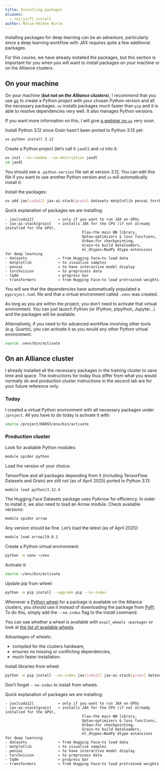```yaml
---
title: Installing packages
aliases:
  - /ai/jx/fl_install
author: Marie-Hélène Burle
---
```


:::{.def}

Installing packages for deep learning can be an adventure, particularly since a deep learning workflow with JAX requires quite a few additional packages.

For this course, we have already installed the packages, but this section is important for you when you will want to install packages on your machine or on the Alliance clusters.

:::

## On your machine

On your machine (***but not on the Alliance clusters***), I recommend that you use [uv](https://docs.astral.sh/uv/) to create a Python project with your chosen Python version and all the necessary packages. `uv` installs packages much faster than `pip` and it is able to resolve dependencies very well. It also manages Python versions.

:::{.note}

If you want more information on this, I will give [a webinar on `uv`](/python/wb_uv) very soon.

:::

Install Python 3.12 since Grain hasn't been ported to Python 3.13 yet:

```.bash
uv python install 3.12
```

Create a Python project (let's call it `jaxdl`) and `cd` into it:

```.bash
uv init --no-readme --no-description jaxdl
cd jaxdl
```

You should see a `.python-version` file set at version 3.12. You can edit this file if you want to use another Python version and `uv` will automatically install it.

Install the packages:

```.bash
uv add jax[cuda12] jax-ai-stack[grain] datasets matplotlib penzai torchvision tqdm transformers
```

:::{.note}

Quick explanation of packages we are installing:

```
- jax[cuda12]           ➔ only if you want to run JAX on GPUs
- jax-ai-stack[grain]   ➔ installs JAX for the CPU (if not already installed for the GPU),
                                   Flax—the main NN library,
                                   Optax—optimizers & loss functions,
                                   Orbax—for checkpointing,
                                   Grain—to build dataloaders,
          						   ml_dtypes—NumPy dtype extensions for deep learning
- datasets              ➔ from Hugging Face—to load data
- matplotlib            ➔ to visualise samples
- penzai                ➔ to have interactive model display
- torchvision           ➔ to preprocess data
- tqdm                  ➔ progress bar
- transformers          ➔ from Hugging Face—to load pretrained weights
```

:::

You will see that the dependencies have automatically populated a `pyproject.toml` file and that a virtual environment called `.venv` was created.

As long as you are within the project, you don't need to activate that virtual environment. You can just launch Python (or IPython, ptpython, Jupyter...) and the packages will be available.

Alternatively, if you need to for advanced workflow involving other tools (e.g. Quarto), you can activate it as you would any other Python virtual environment:

```.bash
source .venv/bin/activate
```

## On an Alliance cluster

:::{.note}

I already installed all the necessary packages in the training cluster to save time and space. The instructions for today thus differ from what you would normally do and production cluster instructions in the second tab are for your future reference only.

:::

::: {.panel-tabset}

### Today

I created a virtual Python environment with all necessary packages under `/project`. All you have to do today is activate it with:

```.bash
source /project/60055/env/bin/activate
```

### Production cluster

Look for available Python modules:

```.bash
module spider python
```

Load the version of your choice:

:::{.note}

TensorFlow and all packages depending from it (including TensorFlow Datasets and Grain) are still not (as of April 2025) ported to Python 3.13

:::

```.bash
module load python/3.12.4
```

The Hugging Face Datasets package uses PyArrow for efficiency. In order to install it, we also need to load an Arrow module. Check available versions:

```.bash
module spider arrow
```

Any version should be fine. Let's load the latest (as of April 2025):

```.bash
module load arrow/19.0.1
```

Create a Python virtual environment:

```.bash
python -m venv ~/env
```

Activate it:

```.bash
source ~/env/bin/activate
```

Update pip from wheel:

```.bash
python -m pip install --upgrade pip --no-index
```

:::{.note}

Whenever a [Python wheel](https://pythonwheels.com/) for a package is available on the Alliance clusters, you should use it instead of downloading the package from [PyPI](https://pypi.org/). To do this, simply add the `--no-index` flag to the install command.

You can see whether a wheel is available with `avail_wheels <package>` or look at [the list of available wheels](https://docs.alliancecan.ca/wiki/Available_Python_wheels).

Advantages of wheels:

- compiled for the clusters hardware,
- ensures no missing or conflicting dependencies,
- much faster installation.

:::

Install libraries from wheel:

```.bash
python -m pip install --no-index jax[cuda12] jax-ai-stack[grain] datasets matplotlib penzai torchvision tqdm transformers
```

:::{.note}

Don't forget `--no-index` to install from wheels.

:::

:::{.note}

Quick explanation of packages we are installing:

```
- jax[cuda12]           ➔ only if you want to run JAX on GPUs
- jax-ai-stack[grain]   ➔ installs JAX for the CPU (if not already installed for the GPU),
                                   Flax—the main NN library,
                                   Optax—optimizers & loss functions,
                                   Orbax—for checkpointing,
                                   Grain—to build dataloaders,
          						   ml_dtypes—NumPy dtype extensions for deep learning
- datasets              ➔ from Hugging Face—to load data
- matplotlib            ➔ to visualise samples
- penzai                ➔ to have interactive model display
- torchvision           ➔ to preprocess data
- tqdm                  ➔ progress bar
- transformers          ➔ from Hugging Face—to load pretrained weights
```

:::

:::
